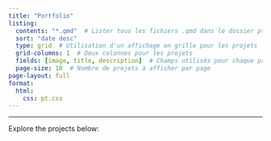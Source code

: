 ```yaml
---
title: "Portfolio"
listing:
  contents: "*.qmd"  # Lister tous les fichiers .qmd dans le dossier pt
  sort: "date desc"
  type: grid  # Utilisation d'un affichage en grille pour les projets
  grid-columns: 1  # Deux colonnes pour les projets
  fields: [image, title, description]  # Champs utilisés pour chaque projet
  page-size: 10  # Nombre de projets à afficher par page
page-layout: full
format:
  html:
    css: pt.css                   
---
```


<!-- <div class="video-background"> -->
<!--   <video autoplay muted loop> -->
<!--     <source src="../local-video3.mp4" type="video/mp4"> -->
<!--     Your browser does not support the video tag. -->
<!--   </video> -->
<!-- </div> -->

---

<div class="page-content">
  <p>Explore the projects below:</p>
</div>
